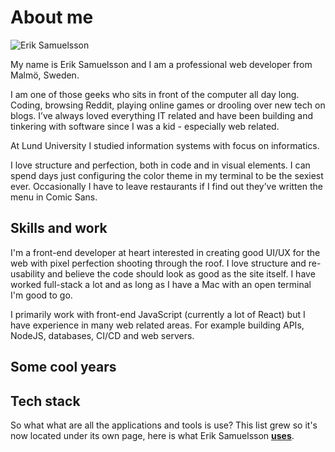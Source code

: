 
<Seo pageTitle="About me" />

# About me

![Erik Samuelsson](../../content/images/erik-samuelsson.jpg)

My name is Erik Samuelsson and I am a professional web developer from Malmö, Sweden.

I am one of those geeks who sits in front of the computer all day long. Coding, browsing Reddit, playing online games or drooling over new tech on blogs. I’ve always loved everything IT related and have been building and tinkering with software since I was a kid - especially web related.

At Lund University I studied information systems with focus on informatics.

I love structure and perfection, both in code and in visual elements. I can spend days just configuring the color theme in my terminal to be the sexiest ever. Occasionally I have to leave restaurants if I find out they’ve written the menu in Comic Sans.

## Skills and work

I'm a front-end developer at heart interested in creating good UI/UX for the web with pixel perfection shooting through the roof. I love structure and re-usability and believe the code should look as good as the site itself. I have worked full-stack a lot and as long as I have a Mac with an open terminal I'm good to go.

I primarily work with front-end JavaScript (currently a lot of React) but I have experience in many web related areas. For example building APIs, NodeJS, databases, CI/CD and web servers.

## Some cool years

<TimeLine />

## Tech stack

So what what are all the applications and tools is use? This list grew so it's now located under its own page, here is what Erik Samuelsson **[uses](/uses)**.

